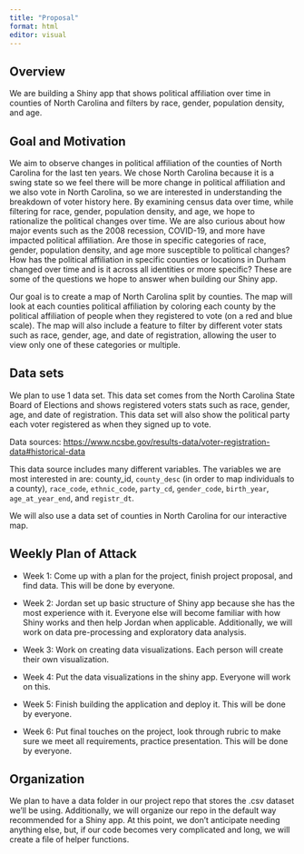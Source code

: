 ```yaml
---
title: "Proposal"
format: html
editor: visual
---
```


## Overview

We are building a Shiny app that shows political affiliation over time in counties of North Carolina and filters by race, gender, population density, and age. 

## Goal and Motivation

We aim to observe changes in political affiliation of the counties of North Carolina for the last ten years. We chose North Carolina because it is a swing state so we feel there will be more change in political affiliation and we also vote in North Carolina, so we are interested in understanding the breakdown of voter history here. By examining census data over time, while filtering for race, gender, population density, and age, we hope to rationalize the political changes over time. We are also curious about how major events such as the 2008 recession, COVID-19, and more have impacted political affiliation. Are those in specific categories of race, gender, population density, and age more susceptible to political changes? How has the political affiliation in specific counties or locations in Durham changed over time and is it across all identities or more specific? These are some of the questions we hope to answer when building our Shiny app.

Our goal is to create a map of North Carolina split by counties. The map will look at each counties political affiliation by coloring each county by the political affiliation of people when they registered to vote (on a red and blue scale). The map will also include a feature to filter by different voter stats such as race, gender, age, and date of registration, allowing the user to view only one of these categories or multiple.

## Data sets

We plan to use 1 data set. This data set comes from the North Carolina State Board of Elections and shows registered voters stats such as race, gender, age, and date of registration. This data set will also show the political party each voter registered as when they signed up to vote.

Data sources: <https://www.ncsbe.gov/results-data/voter-registration-data#historical-data>

This data source includes many different variables. The variables we are most interested in are: county_id, `county_desc` (in order to map individuals to a county), `race_code`, `ethnic_code`, `party_cd`, `gender_code`, `birth_year`, `age_at_year_end`, and `registr_dt`.

We will also use a data set of counties in North Carolina for our interactive map.

## Weekly Plan of Attack

-   Week 1: Come up with a plan for the project, finish project proposal, and find data. This will be done by everyone.

-   Week 2: Jordan set up basic structure of Shiny app because she has the most experience with it. Everyone else will become familiar with how Shiny works and then help Jordan when applicable. Additionally, we will work on data pre-processing and exploratory data analysis.

-   Week 3: Work on creating data visualizations. Each person will create their own visualization. 

-   Week 4: Put the data visualizations in the shiny app. Everyone will work on this.

-   Week 5: Finish building the application and deploy it. This will be done by everyone.

-   Week 6: Put final touches on the project, look through rubric to make sure we meet all requirements, practice presentation. This will be done by everyone.

## Organization

We plan to have a data folder in our project repo that stores the .csv dataset we'll be using. Additionally, we will organize our repo in the default way recommended for a Shiny app. At this point, we don't anticipate needing anything else, but, if our code becomes very complicated and long, we will create a file of helper functions.
